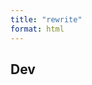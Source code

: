 ```yaml
---
title: "rewrite"
format: html
---
```


## Dev

<div id="viz1"></div>
<div id="viz2"></div>
<div id="clusters"></div>


<!-- Load D3 -->
<script src="https://d3js.org/d3.v7.min.js"></script>

<!-- Load your modules -->
<script type="module" src="_resources/main.js"></script>
<script type="module" src="_resources/graph1.js" data-quarto-ignore></script>
<script type="module" src="_resources/graph2.js" data-quarto-ignore></script>
<script type="module" src="_resources/cluster-view.js" data-quarto-ignore></script>
<script type="module" src="_resources/state.js" data-quarto-ignore></script>